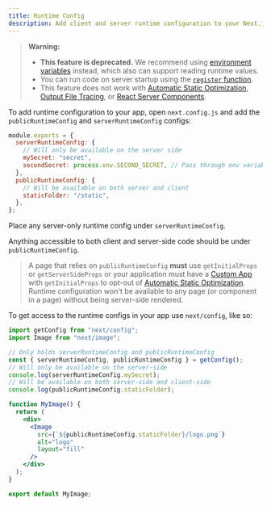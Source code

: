 ```yaml
---
title: Runtime Config
description: Add client and server runtime configuration to your Next.js app.
---
```


> **Warning:**
>
> - **This feature is deprecated.** We recommend using [environment variables](/docs/pages/building-your-application/configuring/environment-variables) instead, which also can support reading runtime values.
> - You can run code on server startup using the [`register` function](/docs/app/building-your-application/optimizing/instrumentation).
> - This feature does not work with [Automatic Static Optimization](/docs/pages/building-your-application/rendering/automatic-static-optimization), [Output File Tracing](/docs/pages/api-reference/next-config-js/output#automatically-copying-traced-files), or [React Server Components](/docs/app/building-your-application/rendering/server-components).

To add runtime configuration to your app, open `next.config.js` and add the `publicRuntimeConfig` and `serverRuntimeConfig` configs:

```js filename="next.config.js"
module.exports = {
  serverRuntimeConfig: {
    // Will only be available on the server side
    mySecret: "secret",
    secondSecret: process.env.SECOND_SECRET, // Pass through env variables
  },
  publicRuntimeConfig: {
    // Will be available on both server and client
    staticFolder: "/static",
  },
};
```

Place any server-only runtime config under `serverRuntimeConfig`.

Anything accessible to both client and server-side code should be under `publicRuntimeConfig`.

> A page that relies on `publicRuntimeConfig` **must** use `getInitialProps` or `getServerSideProps` or your application must have a [Custom App](/docs/pages/building-your-application/routing/custom-app) with `getInitialProps` to opt-out of [Automatic Static Optimization](/docs/pages/building-your-application/rendering/automatic-static-optimization). Runtime configuration won't be available to any page (or component in a page) without being server-side rendered.

To get access to the runtime configs in your app use `next/config`, like so:

```jsx
import getConfig from "next/config";
import Image from "next/image";

// Only holds serverRuntimeConfig and publicRuntimeConfig
const { serverRuntimeConfig, publicRuntimeConfig } = getConfig();
// Will only be available on the server-side
console.log(serverRuntimeConfig.mySecret);
// Will be available on both server-side and client-side
console.log(publicRuntimeConfig.staticFolder);

function MyImage() {
  return (
    <div>
      <Image
        src={`${publicRuntimeConfig.staticFolder}/logo.png`}
        alt="logo"
        layout="fill"
      />
    </div>
  );
}

export default MyImage;
```
